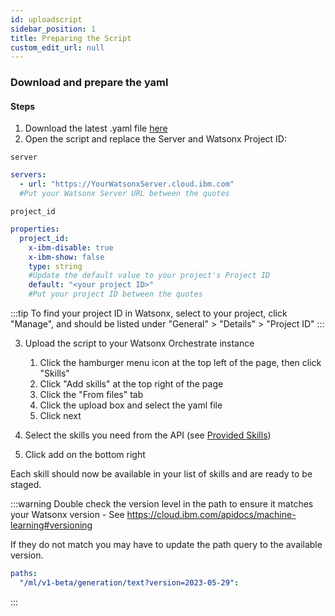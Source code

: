 ```yaml
---
id: uploadscript
sidebar_position: 1
title: Preparing the Script
custom_edit_url: null
---
```


### Download and prepare the yaml
#### Steps
1. Download the latest .yaml file <a href="https://github.com/ibm-client-engineering/solution-wxo/blob/main/assets/watsonxai/scripts/JC%20-%20Watsonx%20Orchestrate%20Watsonx%20API.yml">here</a>
2. Open the script and replace the Server and Watsonx Project ID:

`server`

```yaml
servers:
  - url: "https://YourWatsonxServer.cloud.ibm.com"
  #Put your Watsonx Server URL between the quotes
```
`project_id`

```yaml
properties:
  project_id:
    x-ibm-disable: true
    x-ibm-show: false
    type: string
    #Update the default value to your project's Project ID
    default: "<your project ID>"
    #Put your project ID between the quotes
```

:::tip
To find your project ID in Watsonx, select to your project, click "Manage", and should be listed under "General" > "Details" > "Project ID"
:::

3. Upload the script to your Watsonx Orchestrate instance
    1. Click the hamburger menu icon at the top left of the page, then click "Skills"
    2. Click "Add skills" at the top right of the page
    3. Click the "From files" tab
    4. Click the upload box and select the yaml file
    5. Click next

4. Select the skills you need from the API (see <a href="/solution-wxo/watsonx/GettingStarted/skills">Provided Skills</a>)
5. Click add on the bottom right

Each skill should now be available in your list of skills and are ready to be staged.

:::warning
Double check the version level in the path to ensure it matches your Watsonx version - See https://cloud.ibm.com/apidocs/machine-learning#versioning 

If they do not match you may have to update the path query to the available version.
```yaml
paths:
  "/ml/v1-beta/generation/text?version=2023-05-29":
```
:::